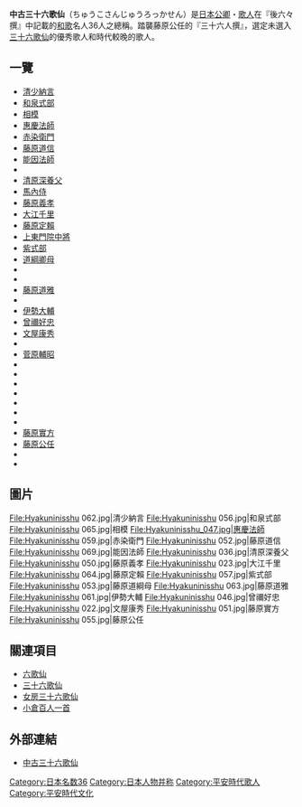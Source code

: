 '''中古三十六歌仙'''（ちゅうこさんじゅうろっかせん）是[[日本|日本]][[公卿|公卿]]・[[歌人|歌人]]{{Tsl|ja|藤原範兼}}在『後六々撰』中記載的[[和歌|和歌]]名人36人之總稱。踏襲藤原公任的『三十六人撰』，選定未選入[[三十六歌仙|三十六歌仙]]的優秀歌人和時代較晚的歌人。

== 一覽 ==
*[[清少納言|清少納言]] 
*[[和泉式部|和泉式部]]
*[[相模_(歌人)|相模]]
*[[惠慶_(日本)|惠慶法師]]
*[[赤染衛門|赤染衛門]]
*[[藤原道信|藤原道信]]
*[[能因|能因法師]]
*{{Tsl|ja|平貞文}}
*[[清原深養父|清原深養父]]
*[[馬內侍|馬內侍]]
*[[藤原義孝|藤原義孝]]
*[[大江千里_(歌人)|大江千里]]
*[[藤原定賴|藤原定賴]]
*[[上東門院中將|上東門院中將]]
*[[紫式部|紫式部]]
*[[藤原道綱母|道綱卿母]]
*{{Tsl|ja|藤原長能}}
*{{Tsl|ja|在原棟梁}}
*[[藤原道雅|藤原道雅]]
*{{Tsl|ja|兼覧王}}
*[[伊勢大輔|伊勢大輔]]
*[[曾禰好忠|曾禰好忠]]
*[[文屋康秀|文屋康秀]]
*{{Tsl|ja|藤原忠房}}
*[[菅原輔昭|菅原輔昭]]
*{{Tsl|ja|大江匡衡}}
*{{Tsl|ja|安法|安法法師}}
*{{Tsl|ja|大江嘉言}}
*{{Tsl|ja|源道済|源道濟}}
*{{Tsl|ja|道命|道命阿闍梨}}
*{{Tsl|ja|増基|增基法師}}
*{{Tsl|ja|在原元方}}
*[[藤原實方|藤原實方]]
*[[藤原公任|藤原公任]]
*{{Tsl|ja|大中臣輔親}}
*{{Tsl|ja|藤原高遠}}

==圖片==
<gallery>
File:Hyakuninisshu 062.jpg|清少納言 
File:Hyakuninisshu 056.jpg|和泉式部
File:Hyakuninisshu 065.jpg|相模
File:Hyakuninisshu_047.jpg|惠慶法師
File:Hyakuninisshu 059.jpg|赤染衛門
File:Hyakuninisshu 052.jpg|藤原道信
File:Hyakuninisshu 069.jpg|能因法師
File:Hyakuninisshu 036.jpg|清原深養父
File:Hyakuninisshu 050.jpg|藤原義孝
File:Hyakuninisshu 023.jpg|大江千里
File:Hyakuninisshu 064.jpg|藤原定賴
File:Hyakuninisshu 057.jpg|紫式部
File:Hyakuninisshu 053.jpg|藤原道綱母
File:Hyakuninisshu 063.jpg|藤原道雅
File:Hyakuninisshu 061.jpg|伊勢大輔
File:Hyakuninisshu 046.jpg|曾禰好忠
File:Hyakuninisshu 022.jpg|文屋康秀
File:Hyakuninisshu 051.jpg|藤原實方
File:Hyakuninisshu 055.jpg|藤原公任
</gallery>

== 關連項目 ==
*[[六歌仙|六歌仙]]
*[[三十六歌仙|三十六歌仙]]
*[[女房三十六歌仙|女房三十六歌仙]]
*[[小倉百人一首|小倉百人一首]]

== 外部連結 ==
* [http://www.asahi-net.or.jp/~sg2h-ymst/yamatouta/sennin/36ck_t.html 中古三十六歌仙]{{Wayback|url=http://www.asahi-net.or.jp/~sg2h-ymst/yamatouta/sennin/36ck_t.html |date=20160303175808 }}

{{中古三十六歌仙}}

[[Category:日本名数36|Category:日本名数36]]
[[Category:日本人物并称|Category:日本人物并称]]
[[Category:平安時代歌人|Category:平安時代歌人]]
[[Category:平安時代文化|Category:平安時代文化]]